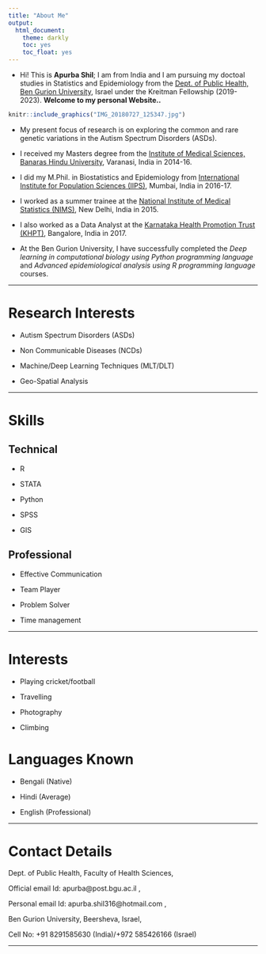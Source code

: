 ```yaml
---
title: "About Me"
output:
  html_document:
    theme: darkly
    toc: yes
    toc_float: yes
---
```


- Hi! This is **Apurba Shil**; I am from India and I am pursuing my doctoal studies in Statistics and Epidemiology from the [Dept. of Public Health, Ben Gurion University](https://in.bgu.ac.il/en/fohs/public_health/Pages/default.aspx), Israel under the Kreitman Fellowship (2019-2023). **Welcome to my personal Website..**

```r
knitr::include_graphics("IMG_20180727_125347.jpg")
```

- My present focus of research is on exploring the common and rare genetic variations in the Autism Spectrum Disorders (ASDs).

- I received my Masters degree from the [Institute of Medical Sciences, Banaras Hindu University](http://www.bhu.ac.in/ims/), Varanasi, India in 2014-16.

- I did my M.Phil. in Biostatistics and Epidemiology from [International Institute for Population Sciences (IIPS)](http://www.iipsindia.ac.in/), Mumbai, India in 2016-17.

- I worked as a summer trainee at the [National Institute of Medical Statistics (NIMS)](http://nims-icmr.nic.in/NIMS/index.jsp), New Delhi, India in 2015. 

- I also worked as a Data Analyst at the [Karnataka Health Promotion Trust (KHPT)](http://www.khpt.org/), Bangalore, India in 2017.

- At the Ben Gurion University, I have successfully completed the *Deep learning in computational biology using Python programming language* and *Advanced epidemiological analysis using R programming language* courses.

---

# Research Interests

- Autism Spectrum Disorders (ASDs)

- Non Communicable Diseases (NCDs)

- Machine/Deep Learning Techniques (MLT/DLT)

- Geo-Spatial Analysis

---

# Skills

## Technical

- R     

- STATA  

- Python

- SPSS

- GIS

## Professional

- Effective Communication

- Team Player

- Problem Solver

- Time management

---

# Interests

- Playing cricket/football

- Travelling

- Photography

- Climbing

# Languages Known

- Bengali (Native)

- Hindi (Average)

- English (Professional)

---

# Contact Details

Dept. of Public Health, Faculty of Health Sciences, 

Official email Id: apurba@post.bgu.ac.il \ref [apurba@post.bgu.ac.il],

Personal email Id: apurba.shil316@hotmail.com \ref [apurba.shil316@hotmail.com],

Ben Gurion University, Beersheva, Israel,

Cell No: +91 8291585630 (India)/+972 585426166 (Israel)


---